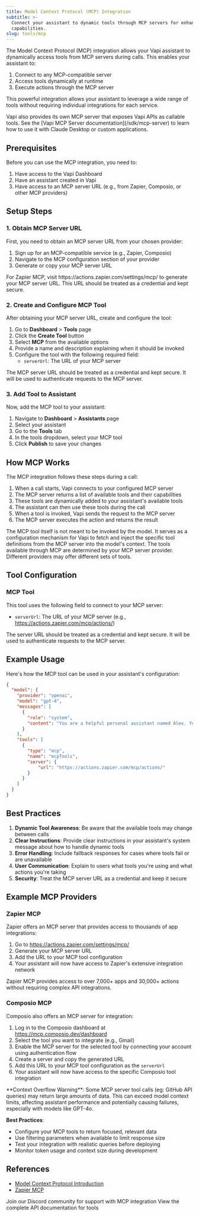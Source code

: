 ```yaml
---
title: Model Context Protocol (MCP) Integration
subtitle: >-
  Connect your assistant to dynamic tools through MCP servers for enhanced
  capabilities.
slug: tools/mcp
---
```


The Model Context Protocol (MCP) integration allows your Vapi assistant to dynamically access tools from MCP servers during calls. This enables your assistant to:

1. Connect to any MCP-compatible server
2. Access tools dynamically at runtime
3. Execute actions through the MCP server

This powerful integration allows your assistant to leverage a wide range of tools without requiring individual integrations for each service.

<Note>
  Vapi also provides its own MCP server that exposes Vapi APIs as callable tools. See the [Vapi MCP Server documentation](/sdk/mcp-server) to learn how to use it with Claude Desktop or custom applications.
</Note>

## Prerequisites

Before you can use the MCP integration, you need to:
1. Have access to the Vapi Dashboard
2. Have an assistant created in Vapi
3. Have access to an MCP server URL (e.g., from Zapier, Composio, or other MCP providers)

## Setup Steps

### 1. Obtain MCP Server URL

First, you need to obtain an MCP server URL from your chosen provider:

1. Sign up for an MCP-compatible service (e.g., Zapier, Composio)
2. Navigate to the MCP configuration section of your provider
3. Generate or copy your MCP server URL

<Note>
  For Zapier MCP, visit https://actions.zapier.com/settings/mcp/ to generate your MCP server URL. This URL should be treated as a credential and kept secure.
</Note>

### 2. Create and Configure MCP Tool

After obtaining your MCP server URL, create and configure the tool:

1. Go to **Dashboard** > **Tools** page
2. Click the **Create Tool** button
3. Select **MCP** from the available options
4. Provide a name and description explaining when it should be invoked
5. Configure the tool with the following required field:
   - `serverUrl`: The URL of your MCP server

<Note>
  The MCP server URL should be treated as a credential and kept secure. It will be used to authenticate requests to the MCP server.
</Note>

### 3. Add Tool to Assistant

Now, add the MCP tool to your assistant:

1. Navigate to **Dashboard** > **Assistants** page
2. Select your assistant
3. Go to the **Tools** tab
4. In the tools dropdown, select your MCP tool
5. Click **Publish** to save your changes

## How MCP Works

The MCP integration follows these steps during a call:

1. When a call starts, Vapi connects to your configured MCP server
2. The MCP server returns a list of available tools and their capabilities
3. These tools are dynamically added to your assistant's available tools
4. The assistant can then use these tools during the call
5. When a tool is invoked, Vapi sends the request to the MCP server
6. The MCP server executes the action and returns the result

<Note>
  The MCP tool itself is not meant to be invoked by the model. It serves as a configuration mechanism for Vapi to fetch and inject the specific tool definitions from the MCP server into the model's context.
</Note>

<Note>
  The tools available through MCP are determined by your MCP server provider. Different providers may offer different sets of tools.
</Note>

## Tool Configuration

### MCP Tool

This tool uses the following field to connect to your MCP server:

- `serverUrl`: The URL of your MCP server (e.g., https://actions.zapier.com/mcp/actions/)

<Note>
  The server URL should be treated as a credential and kept secure. It will be used to authenticate requests to the MCP server.
</Note>

## Example Usage

Here's how the MCP tool can be used in your assistant's configuration:

```json
{
  "model": {
    "provider": "openai",
    "model": "gpt-4",
    "messages": [
      {
        "role": "system",
        "content": "You are a helpful personal assistant named Alex. You can help users with various tasks through voice commands. You have access to tools that allow you to perform actions on the user's behalf.\n\nWhen a user requests an action, check if any of the available tools can help accomplish that task.\n\nCommon tasks you can help with include:\n- Scheduling appointments and meetings\n- Sending messages or emails\n- Creating or updating documents\n- Managing to-do lists and reminders\n- Searching for information\n- Making reservations\n- Ordering food or services\n- Checking account balances or transaction history\n- Controlling smart home devices\n\nAlways be polite, professional, and helpful. If a tool fails or isn't available, explain the situation to the user and suggest alternatives if possible."
      }
    ],
    "tools": [
      {
        "type": "mcp",
        "name": "mcpTools",
        "server": {
            "url": "https://actions.zapier.com/mcp/actions/"
        }
      }
    ]
  }
}
```

## Best Practices

1. **Dynamic Tool Awareness**: Be aware that the available tools may change between calls
2. **Clear Instructions**: Provide clear instructions in your assistant's system message about how to handle dynamic tools
3. **Error Handling**: Include fallback responses for cases where tools fail or are unavailable
4. **User Communication**: Explain to users what tools you're using and what actions you're taking
5. **Security**: Treat the MCP server URL as a credential and keep it secure

## Example MCP Providers

### Zapier MCP

Zapier offers an MCP server that provides access to thousands of app integrations:

1. Go to https://actions.zapier.com/settings/mcp/
2. Generate your MCP server URL
3. Add the URL to your MCP tool configuration
4. Your assistant will now have access to Zapier's extensive integration network

<Note>
  Zapier MCP provides access to over 7,000+ apps and 30,000+ actions without requiring complex API integrations.
</Note>

### Composio MCP

Composio also offers an MCP server for integration:

1. Log in to the Composio dashboard at https://mcp.composio.dev/dashboard
2. Select the tool you want to integrate (e.g., Gmail)
3. Enable the MCP server for the selected tool by connecting your account using authentication flow
4. Create a server and copy the generated URL
5. Add this URL to your MCP tool configuration as the `serverUrl`
6. Your assistant will now have access to the specific Composio tool integration

<Note type="warning">
  **Context Overflow Warning**: Some MCP server tool calls (eg: GitHub API queries) may return large amounts of data. This can exceed model context limits, affecting assistant performance and potentially causing failures, especially with models like GPT-4o.

  **Best Practices**:
  - Configure your MCP tools to return focused, relevant data
  - Use filtering parameters when available to limit response size
  - Test your integration with realistic queries before deploying
  - Monitor token usage and context size during development
</Note>

## References

- [Model Context Protocol Introduction](https://modelcontextprotocol.io/introduction)
- [Zapier MCP](https://zapier.com/mcp)

<CardGroup cols={2}>
  <Card
    title="Need Help?"
    icon="question-circle"
    href="https://discord.gg/pUFNcf2WmH"
  >
    Join our Discord community for support with MCP integration
  </Card>
  <Card
    title="API Reference"
    icon="book"
    href="/api-reference/tools/create"
  >
    View the complete API documentation for tools
  </Card>
</CardGroup>

